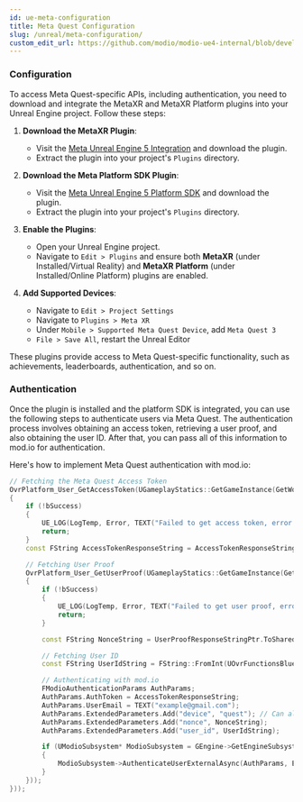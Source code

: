 ```yaml
---
id: ue-meta-configuration
title: Meta Quest Configuration
slug: /unreal/meta-configuration/
custom_edit_url: https://github.com/modio/modio-ue4-internal/blob/develop/Plugins/Modio/Doc/doc_root/en-us/meta/meta-configuration.mdx
---
```


### Configuration

To access Meta Quest-specific APIs, including authentication, you need to download and integrate the MetaXR and MetaXR Platform plugins into your Unreal Engine project. Follow these steps:

1. **Download the MetaXR Plugin**:
   - Visit the [Meta Unreal Engine 5 Integration](https://developers.meta.com/horizon/downloads/package/unreal-engine-5-integration/) and download the plugin.
   - Extract the plugin into your project's `Plugins` directory.

2. **Download the Meta Platform SDK Plugin**:
   - Visit the [Meta Unreal Engine 5 Platform SDK](https://developers.meta.com/horizon/downloads/package/unreal-5-platform-sdk-plugin/) and download the plugin.
   - Extract the plugin into your project's `Plugins` directory.

3. **Enable the Plugins**:
   - Open your Unreal Engine project.
   - Navigate to `Edit > Plugins` and ensure both **MetaXR** (under Installed/Virtual Reality) and **MetaXR Platform** (under Installed/Online Platform) plugins are enabled.

4. **Add Supported Devices**:
   - Navigate to `Edit > Project Settings`
   - Navigate to `Plugins > Meta XR`
   - Under `Mobile > Supported Meta Quest Device`, add `Meta Quest 3`
   - `File > Save All`, restart the Unreal Editor

These plugins provide access to Meta Quest-specific functionality, such as achievements, leaderboards, authentication, and so on.

### Authentication

Once the plugin is installed and the platform SDK is integrated, you can use the following steps to authenticate users via Meta Quest. The authentication process involves obtaining an access token, retrieving a user proof, and also obtaining the user ID. After that, you can pass all of this information to mod.io for authentication.

Here's how to implement Meta Quest authentication with mod.io:

```cpp
// Fetching the Meta Quest Access Token
OvrPlatform_User_GetAccessToken(UGameplayStatics::GetGameInstance(GetWorld()), OvrPlatform_User_GetAccessToken_Delegate::CreateWeakLambda(this, [this](bool bSuccess, FStringPtr AccessTokenResponseStringPtr, FString ErrorString)
{
	if (!bSuccess)
	{
		UE_LOG(LogTemp, Error, TEXT("Failed to get access token, error: %s"), *ErrorString);
		return;
	}
	const FString AccessTokenResponseString = AccessTokenResponseStringPtr.ToSharedRef().Get();

	// Fetching User Proof
	OvrPlatform_User_GetUserProof(UGameplayStatics::GetGameInstance(GetWorld()), OvrPlatform_User_GetUserProof_Delegate::CreateWeakLambda(this, [this, AccessTokenResponseString](bool bSuccess, FOvrUserProofPtr UserProofResponseStringPtr, FString ErrorString)
	{
		if (!bSuccess)
		{
			UE_LOG(LogTemp, Error, TEXT("Failed to get user proof, error: %s"), *ErrorString);
			return;
		}

		const FString NonceString = UserProofResponseStringPtr.ToSharedRef().Get().Nonce;

		// Fetching User ID
		const FString UserIdString = FString::FromInt(UOvrFunctionsBlueprintLibrary::Platform_GetLoggedInUserID());

		// Authenticating with mod.io
		FModioAuthenticationParams AuthParams;
		AuthParams.AuthToken = AccessTokenResponseString;
		AuthParams.UserEmail = TEXT("example@gmail.com");
		AuthParams.ExtendedParameters.Add("device", "quest"); // Can also be "rift"
		AuthParams.ExtendedParameters.Add("nonce", NonceString);
		AuthParams.ExtendedParameters.Add("user_id", UserIdString);

		if (UModioSubsystem* ModioSubsystem = GEngine->GetEngineSubsystem<UModioSubsystem>())
		{
			ModioSubsystem->AuthenticateUserExternalAsync(AuthParams, EModioAuthenticationProvider::Oculus, FOnErrorOnlyDelegateFast::CreateUObject(this, &UModioUGCSubsystem::OnAuthenticationComplete));
		}
	}));
}));
```